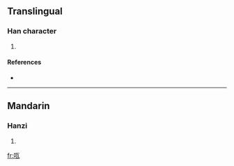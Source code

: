 ==Translingual==

===Han character===
{{Han char|rn=30|rad=口|as=05|sn=8|four=|canj=口一女弓 (RMVN)}}

# {{defn|Han|sort=口05}}

====References====
* {{Han ref|kx=0185.211|dkj=03511|hdz=10588.060|uh=5493|ud=21651}}

----

==Mandarin==

===Hanzi===
{{cmn-hanzi|pin=[[wǎ]] ([[wa3]])|wg=wa<sup>3</sup>}}

# {{defn|Mandarin|sort=口05}}

[[fr:咓]]